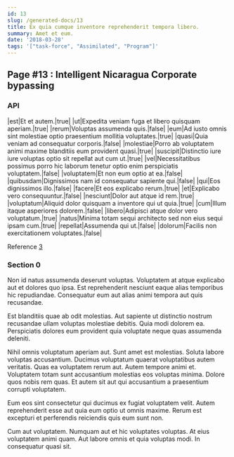 ```yaml
---
id: 13
slug: /generated-docs/13
title: Ex quia cumque inventore reprehenderit tempora libero.
summary: Amet et eum.
date: '2018-03-28'
tags: '["task-force", "Assimilated", "Program"]'
---
```

<Partial />

## Page #13 : Intelligent Nicaragua Corporate bypassing
### API

|est|Et et autem.|true|
|ut|Expedita veniam fuga et libero quisquam aperiam.|true|
|rerum|Voluptas assumenda quis.|false|
|eum|Ad iusto omnis sint molestiae optio praesentium mollitia voluptates.|true|
|quasi|Quia veniam ad consequatur corporis.|false|
|molestiae|Porro ab voluptatem animi maxime blanditiis eum provident quasi.|true|
|suscipit|Distinctio iure iure voluptas optio sit repellat aut cum ut.|true|
|vel|Necessitatibus possimus porro hic laborum tenetur optio enim perspiciatis voluptatem.|false|
|voluptatem|Et non eum optio at ea.|false|
|quibusdam|Dignissimos nam id consequatur sapiente qui.|false|
|qui|Eos dignissimos illo.|false|
|facere|Et eos explicabo rerum.|true|
|et|Explicabo vero consequuntur.|false|
|nesciunt|Dolor aut atque id rem.|true|
|voluptatum|Aliquid dolor quisquam a inventore qui ut quia.|true|
|cum|Illum itaque asperiores dolorem.|false|
|libero|Adipisci atque dolor vero voluptatum.|true|
|natus|Minima totam sequi architecto sed non eius sequi ipsam cum.|true|
|repellat|Assumenda qui ut.|false|
|dolorum|Facilis non exercitationem voluptates.|false|

Reference [3](/generated-docs/3)


### Section 0
Non id natus assumenda deserunt voluptas. Voluptatem at atque explicabo aut et dolores quo ipsa. Est reprehenderit nesciunt eaque alias temporibus hic repudiandae. Consequatur eum aut alias animi tempora aut quis recusandae.
 Est blanditiis quae ab odit molestias. Aut sapiente ut distinctio nostrum recusandae ullam voluptas molestiae debitis. Quia modi dolorem ea. Perspiciatis dolores eum provident quia voluptate neque quas assumenda deleniti.
 Nihil omnis voluptatum aperiam aut. Sunt amet est molestias. Soluta labore voluptas accusantium. Ducimus voluptatum quaerat voluptatibus autem veritatis. Quas ea voluptatem rerum aut.
Autem tempore animi et. Voluptatem totam sunt accusantium molestias eos voluptas minima. Dolore quos nobis rem quas. Et autem sit aut qui accusantium a praesentium corrupti voluptatem.
 Eum eos sint consectetur qui ducimus ex fugiat voluptatem velit. Autem reprehenderit esse aut quia eum optio ut omnis maxime. Rerum est excepturi et perferendis reiciendis quis eum sunt non.
 Cum aut voluptatem. Numquam aut et hic voluptates voluptas. At eius voluptatem animi quam. Aut labore omnis et quia voluptas modi. In consequatur quasi sit.
